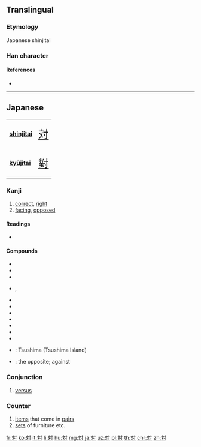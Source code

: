 {{character info/new}}
{{also|對|对}}

==Translingual==
{{Han simplified forms|對|対|对}}

===Etymology===
Japanese shinjitai {{Han simp|對|f=⿱业𦍌|t=文|nocap=y}}

===Han character===
{{Han char|rn=41|rad=寸|as=04|sn=7|four=|canj=YKDI|ids=⿰文寸}}

====References====
* {{Han ref|kx=0294.021|dkj=07419|dj=0581.140|hdz=10504.071|uh=5BFE|ud=23550}}

----

==Japanese==
{| class="floatright" border=1 cellpadding="5" cellspacing="0"
|- valign="center"
| bgcolor="#dfefff"|
'''[[shinjitai]]'''
|<span class="Jpan" lang="ja" style="font-size: 175%">[[対]]</span>
|- valign="center"
| bgcolor="#dfefff"|
'''[[kyūjitai]]'''
|<span class="Hant" lang="zh-Hant" style="font-size: 175%">[[對]]</span>
|}
===Kanji===
{{ja-kanji|grade=3|rs=寸04|style=s|kyu=對}}

# [[correct]], [[right]]
# [[facing]], [[oppose]]d

====Readings====
* {{ja-readings|goon=[[たい]] (tai)|kanon=[[たい]] (tai)|toon=[[つい]] (tsui)|kun=[[こたえる]] (kotaeru), [[むかう]] (mukau), [[ならぶ]] (narabu), [[あいて]] (aite)}}

====Compounds====
* {{ja-r|対応|たいおう}}
* {{ja-r|対外|たいがい}}
* {{ja-r|対決|たいけつ}}
* {{ja-r|対語|ついご}}, {{ja-r|対語|たいご}}
* {{ja-r|対策|たいさく}}
* {{ja-r|対称|たいしょう}}
* {{ja-r|対称代名詞|たいしょう だいめいし}}
* {{ja-r|対象|たいしょう}}
* {{ja-r|対照|たいしょう}}
* {{ja-r|対局|たいきょく}}
* {{ja-r|敵対|てきたい}}
* {{ja-r|対馬|^つしま}}: Tsushima (Tsushima Island)
* {{ja-r|反対|はんたい}}: the opposite; against

{{ja-kanjitab|たい|yomi=o}}

===Conjunction===
{{ja-pos|たい|conjunction|kyu=對}}

# [[versus]]

{{ja-kanjitab|つい|yomi=o}}

===Counter===
{{ja-pos|つい|counter|kyu=對}}

# [[item]]s that come in [[pair]]s
# [[set]]s of furniture etc.

[[fr:対]]
[[ko:対]]
[[it:対]]
[[li:対]]
[[hu:対]]
[[mg:対]]
[[ja:対]]
[[uz:対]]
[[pl:対]]
[[th:対]]
[[chr:対]]
[[zh:対]]